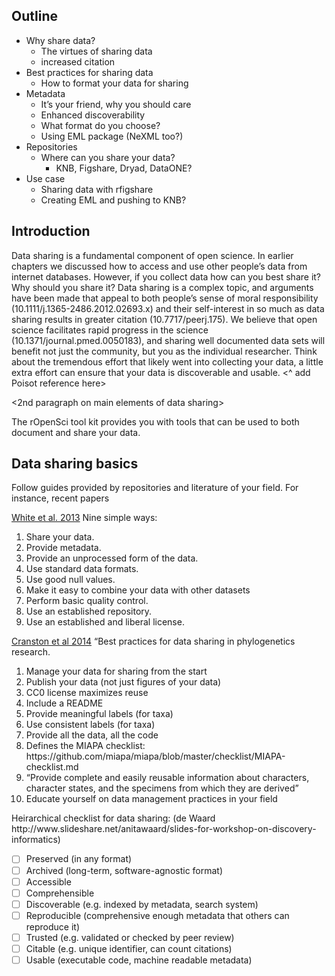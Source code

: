 ## Outline

* Why share data? 
  - The virtues of sharing data
  - increased citation
* Best practices for sharing data
  - How to format your data for sharing
* Metadata 
  - It's your friend, why you should care
  - Enhanced discoverability
  - What format do you choose?
  - Using EML package (NeXML too?)
* Repositories
  - Where can you share your data?
    * KNB, Figshare, Dryad, DataONE?
* Use case
  - Sharing data with rfigshare
  - Creating EML and pushing to KNB?
  
<!-- All references are on a menedeley group -->

## Introduction
Data sharing is a fundamental component of open science. In earlier chapters we discussed how to access and use other people's data from internet databases. However, if you collect data how can you best share it? Why should you share it?  Data sharing is a complex topic, and arguments have been made that appeal to both people's sense of moral responsibility (10.1111/j.1365-2486.2012.02693.x) and their self-interest in so much as data sharing results in greater citation (10.7717/peerj.175).  We believe that open science facilitates rapid progress in the science (10.1371/journal.pmed.0050183), and sharing well documented data sets will benefit not just the community, but you as the individual researcher. Think about the tremendous effort that likely went into collecting your data, a little extra effort can ensure that your data is discoverable and usable.
<^ add Poisot reference here>

<2nd paragraph on main elements of data sharing>

The rOpenSci tool kit provides you with tools that can be used to both document and share your data. 






## Data sharing basics

<!-- I think this is 
-->
Follow guides provided by repositories and literature of your field.  For instance, recent papers 

<!--Don't need to list all these, but good to highlight how our tools make all these things easy -->

[White et al. 2013](http://dx.doi.org/10.4033%2Fiee.v6i2.4608) Nine simple ways: 

1. Share your data.
2. Provide metadata.
3. Provide an unprocessed form of the data.
4. Use standard data formats.
5. Use good null values.
6. Make it easy to combine your data with other datasets
7. Perform basic quality control.
8. Use an established repository.
9. Use an established and liberal license.

[Cranston et al 2014](http://doi.org/http://dx.doi.org/10.1371%2Fcurrents.tol.bf01eff4a6b60ca4825c69293dc59645) "Best practices for data sharing in phylogenetics research.

1. Manage your data for sharing from the start
2. Publish your data (not just figures of your data)
3. CC0 license maximizes reuse
4. Include a README 
5. Provide meaningful labels (for taxa)
6. Use consistent labels (for taxa)
7. Provide all the data, all the code
8. Defines the MIAPA checklist: https://github.com/miapa/miapa/blob/master/checklist/MIAPA-checklist.md
9. "Provide complete and easily reusable information about characters, character states, and the specimens from which they are derived"
10. Educate yourself on data management practices in your field






Heirarchical checklist for data sharing: (de Waard http://www.slideshare.net/anitawaard/slides-for-workshop-on-discovery-informatics)

- [ ] Preserved (in any format)
- [ ] Archived (long-term, software-agnostic format)
- [ ] Accessible
- [ ] Comprehensible
- [ ] Discoverable (e.g. indexed by metadata, search system)
- [ ] Reproducible (comprehensive enough metadata that others can reproduce it)
- [ ] Trusted (e.g. validated or checked by peer review)
- [ ] Citable (e.g. unique identifier, can count citations)
- [ ] Usable (executable code, machine readable metadata)



